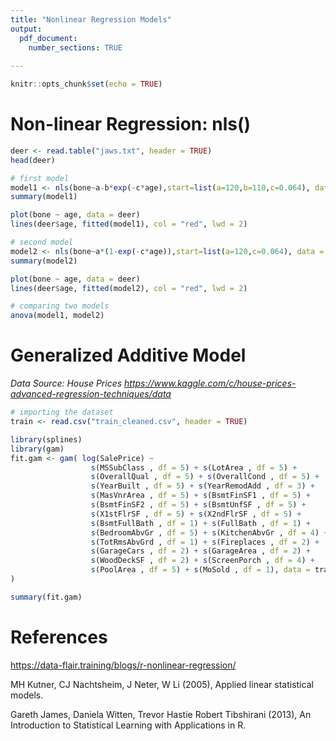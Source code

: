 ```yaml
---
title: "Nonlinear Regression Models"
output: 
  pdf_document:
    number_sections: TRUE
  
---
```


```r
knitr::opts_chunk$set(echo = TRUE)
```

\tableofcontents
\clearpage


# Non-linear Regression: nls()


```r
deer <- read.table("jaws.txt", header = TRUE)
head(deer)
```

```r
# first model
model1 <- nls(bone~a-b*exp(-c*age),start=list(a=120,b=110,c=0.064), data = deer)
summary(model1)

plot(bone ~ age, data = deer)
lines(deer$age, fitted(model1), col = "red", lwd = 2)
```

```r
# second model
model2 <- nls(bone~a*(1-exp(-c*age)),start=list(a=120,c=0.064), data = deer)
summary(model2)

plot(bone ~ age, data = deer)
lines(deer$age, fitted(model2), col = "red", lwd = 2)

```

```r
# comparing two models
anova(model1, model2)

```

# Generalized Additive Model

*Data Source: House Prices <https://www.kaggle.com/c/house-prices-advanced-regression-techniques/data>*

```r
# importing the dataset
train <- read.csv("train_cleaned.csv", header = TRUE)

library(splines)
library(gam)
fit.gam <- gam( log(SalePrice) ~ 
                  s(MSSubClass , df = 5) + s(LotArea , df = 5) + 
                  s(OverallQual , df = 5) + s(OverallCond , df = 5) + 
                  s(YearBuilt , df = 5) + s(YearRemodAdd , df = 3) + 
                  s(MasVnrArea , df = 5) + s(BsmtFinSF1 , df = 5) + 
                  s(BsmtFinSF2 , df = 5) + s(BsmtUnfSF , df = 5) + 
                  s(X1stFlrSF , df = 5) + s(X2ndFlrSF , df = 5) + 
                  s(BsmtFullBath , df = 1) + s(FullBath , df = 1) + 
                  s(BedroomAbvGr , df = 5) + s(KitchenAbvGr , df = 4) + 
                  s(TotRmsAbvGrd , df = 1) + s(Fireplaces , df = 2) + 
                  s(GarageCars , df = 2) + s(GarageArea , df = 2) + 
                  s(WoodDeckSF , df = 2) + s(ScreenPorch , df = 4) + 
                  s(PoolArea , df = 5) + s(MoSold , df = 1), data = train
)

summary(fit.gam)
```

# References

<https://data-flair.training/blogs/r-nonlinear-regression/>

MH Kutner, CJ Nachtsheim, J Neter, W Li (2005), Applied linear statistical models.

Gareth James, Daniela Witten, Trevor Hastie Robert Tibshirani (2013), An Introduction to Statistical Learning with Applications in R.



